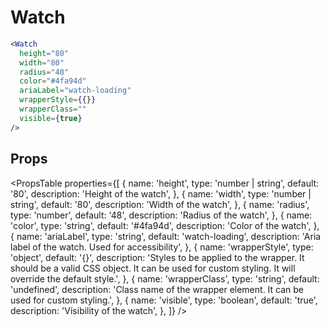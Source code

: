 ---
---


# Watch

```jsx live
<Watch
  height="80"
  width="80"
  radius="48"
  color="#4fa94d"
  ariaLabel="watch-loading"
  wrapperStyle={{}}
  wrapperClass=""
  visible={true}
/>
```

## Props

<PropsTable
  properties={[
    {
      name: 'height',
      type: 'number | string',
      default: '80',
      description: 'Height of the watch',
    },
    {
      name: 'width',
      type: 'number | string',
      default: '80',
      description: 'Width of the watch',
    },
    {
      name: 'radius',
      type: 'number',
      default: '48',
      description: 'Radius of the watch',
    },
    {
      name: 'color',
      type: 'string',
      default: '#4fa94d',
      description: 'Color of the watch',
    },
    {
      name: 'ariaLabel',
      type: 'string',
      default: 'watch-loading',
      description: 'Aria label of the watch. Used for accessibility',
    },
    {
      name: 'wrapperStyle',
      type: 'object',
      default: '{}',
      description:
        'Styles to be applied to the wrapper. It should be a valid CSS object. It can be used for custom styling. It will override the default style.',
    },
    {
      name: 'wrapperClass',
      type: 'string',
      default: 'undefined',
      description:
        'Class name of the wrapper element. It can be used for custom styling.',
    },
    {
      name: 'visible',
      type: 'boolean',
      default: 'true',
      description: 'Visibility of the watch',
    },
  ]}
/>
